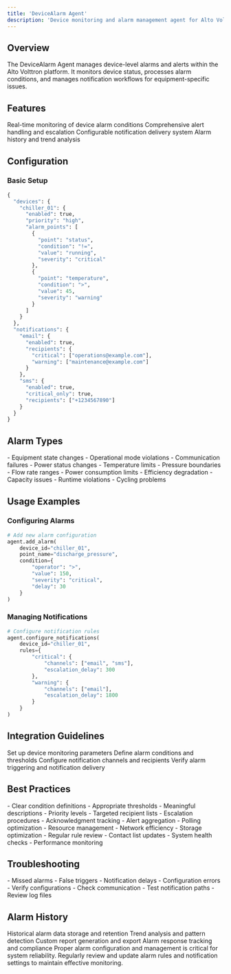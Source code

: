 ```yaml
---
title: 'DeviceAlarm Agent'
description: 'Device monitoring and alarm management agent for Alto Volttron'
---
```


## Overview

The DeviceAlarm Agent manages device-level alarms and alerts within the Alto Volttron platform. It monitors device status, processes alarm conditions, and manages notification workflows for equipment-specific issues.

## Features

<CardGroup cols={2}>
  <Card title="Alarm Monitoring" icon="bell">
    Real-time monitoring of device alarm conditions
  </Card>
  <Card title="Alert Management" icon="triangle-exclamation">
    Comprehensive alert handling and escalation
  </Card>
  <Card title="Notification System" icon="envelope">
    Configurable notification delivery system
  </Card>
  <Card title="History Tracking" icon="clock-rotate-left">
    Alarm history and trend analysis
  </Card>
</CardGroup>

## Configuration

### Basic Setup

```python
{
  "devices": {
    "chiller_01": {
      "enabled": true,
      "priority": "high",
      "alarm_points": [
        {
          "point": "status",
          "condition": "!=",
          "value": "running",
          "severity": "critical"
        },
        {
          "point": "temperature",
          "condition": ">",
          "value": 45,
          "severity": "warning"
        }
      ]
    }
  },
  "notifications": {
    "email": {
      "enabled": true,
      "recipients": {
        "critical": ["operations@example.com"],
        "warning": ["maintenance@example.com"]
      }
    },
    "sms": {
      "enabled": true,
      "critical_only": true,
      "recipients": ["+1234567890"]
    }
  }
}
```

## Alarm Types

<AccordionGroup>
  <Accordion title="Status Alarms">
    - Equipment state changes
    - Operational mode violations
    - Communication failures
    - Power status changes
  </Accordion>
  
  <Accordion title="Threshold Alarms">
    - Temperature limits
    - Pressure boundaries
    - Flow rate ranges
    - Power consumption limits
  </Accordion>
  
  <Accordion title="Performance Alarms">
    - Efficiency degradation
    - Capacity issues
    - Runtime violations
    - Cycling problems
  </Accordion>
</AccordionGroup>

## Usage Examples

### Configuring Alarms

```python
# Add new alarm configuration
agent.add_alarm(
    device_id="chiller_01",
    point_name="discharge_pressure",
    condition={
        "operator": ">",
        "value": 150,
        "severity": "critical",
        "delay": 30
    }
)
```

### Managing Notifications

```python
# Configure notification rules
agent.configure_notifications(
    device_id="chiller_01",
    rules={
        "critical": {
            "channels": ["email", "sms"],
            "escalation_delay": 300
        },
        "warning": {
            "channels": ["email"],
            "escalation_delay": 1800
        }
    }
)
```

## Integration Guidelines

<Steps>
  <Step title="Device Configuration">
    Set up device monitoring parameters
  </Step>
  <Step title="Alarm Rules">
    Define alarm conditions and thresholds
  </Step>
  <Step title="Notification Setup">
    Configure notification channels and recipients
  </Step>
  <Step title="Testing">
    Verify alarm triggering and notification delivery
  </Step>
</Steps>

## Best Practices

<CardGroup cols={2}>
  <Card title="Alarm Configuration" icon="gear">
    - Clear condition definitions
    - Appropriate thresholds
    - Meaningful descriptions
    - Priority levels
  </Card>
  <Card title="Notification Management" icon="bell">
    - Targeted recipient lists
    - Escalation procedures
    - Acknowledgment tracking
    - Alert aggregation
  </Card>
  <Card title="System Performance" icon="gauge">
    - Polling optimization
    - Resource management
    - Network efficiency
    - Storage optimization
  </Card>
  <Card title="Maintenance" icon="wrench">
    - Regular rule review
    - Contact list updates
    - System health checks
    - Performance monitoring
  </Card>
</CardGroup>

## Troubleshooting

<AccordionGroup>
  <Accordion title="Common Issues">
    - Missed alarms
    - False triggers
    - Notification delays
    - Configuration errors
  </Accordion>
  
  <Accordion title="Solutions">
    - Verify configurations
    - Check communication
    - Test notification paths
    - Review log files
  </Accordion>
</AccordionGroup>

## Alarm History

<CardGroup cols={2}>
  <Card title="Storage" icon="database">
    Historical alarm data storage and retention
  </Card>
  <Card title="Analysis" icon="chart-line">
    Trend analysis and pattern detection
  </Card>
  <Card title="Reporting" icon="file">
    Custom report generation and export
  </Card>
  <Card title="Auditing" icon="list-check">
    Alarm response tracking and compliance
  </Card>
</CardGroup>

<Note>
  Proper alarm configuration and management is critical for system reliability. Regularly review and update alarm rules and notification settings to maintain effective monitoring.
</Note> 